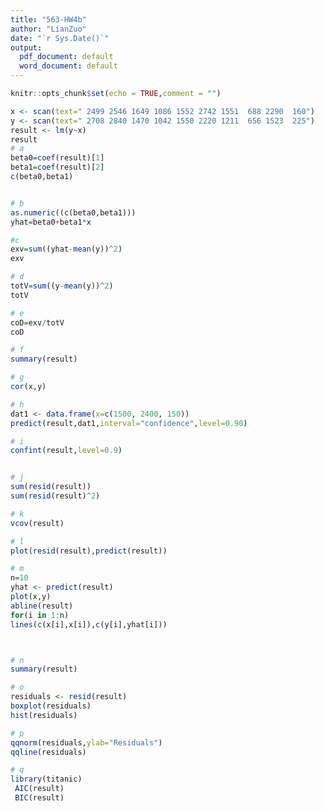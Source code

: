 ---
title: "563-HW4b"
author: "LianZuo"
date: "`r Sys.Date()`"
output:
  pdf_document: default
  word_document: default
---

```{r setup, include=FALSE}
knitr::opts_chunk$set(echo = TRUE,comment = "")

```


```{r}
x <- scan(text=" 2499 2546 1649 1086 1552 2742 1551  688 2290  160")
y <- scan(text=" 2708 2840 1470 1042 1550 2220 1211  656 1523  225")
result <- lm(y~x)
result
# a
beta0=coef(result)[1]
beta1=coef(result)[2]
c(beta0,beta1)


# b
as.numeric((c(beta0,beta1)))
yhat=beta0+beta1*x

#c
exv=sum((yhat-mean(y))^2)
exv

# d
totV=sum((y-mean(y))^2)
totV

# e 
coD=exv/totV
coD

# f
summary(result)

# g
cor(x,y)

# h
dat1 <- data.frame(x=c(1500, 2400, 150))
predict(result,dat1,interval="confidence",level=0.90)

# i
confint(result,level=0.9)


# j
sum(resid(result))
sum(resid(result)^2)

# k
vcov(result)

# l
plot(resid(result),predict(result))

# m
n=10
yhat <- predict(result)
plot(x,y)
abline(result)
for(i in 1:n)
lines(c(x[i],x[i]),c(y[i],yhat[i]))



# n
summary(result)

# o
residuals <- resid(result)
boxplot(residuals)
hist(residuals)

# p
qqnorm(residuals,ylab="Residuals")
qqline(residuals)

# q
library(titanic)
 AIC(result)
 BIC(result)




```



